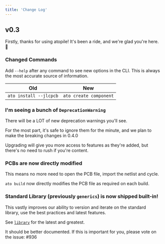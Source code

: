```yaml
---
title: 'Change Log'
---
```


## v0.3

Firstly, thanks for using atopile! It's been a ride, and we're glad you're here. 🙌

### Changed Commands

Add `--help` after any command to see new options in the CLI. This is always the most accurate source of information.

| Old                    | New                    |
| ---------------------- | ---------------------- |
| `ato install --jlcpcb` | `ato create component` |


### I'm seeing a bunch of `DeprecationWarning`

There will be a LOT of new deprecation warnings you'll see.

For the most part, it's safe to ignore them for the minute, and we plan to make the breaking changes in 0.4.0

Upgrading will give you more access to features as they're added, but there's no need to rush if you're content.

### PCBs are now directly modified

This means no more need to open the PCB file, import the netlist and cycle.

`ato build` now directly modifies the PCB file as required on each build.


### Standard Library (previously `generics`) is now shipped built-in!

This vastly improves our ability to version and iterate on the standard library, use the best practices and latest features.

See [`library`](https://github.com/atopile/atopile/tree/main/src/faebryk/library) for the latest and greatest.

It should be better documented. If this is important for you, please vote on the issue: #936
